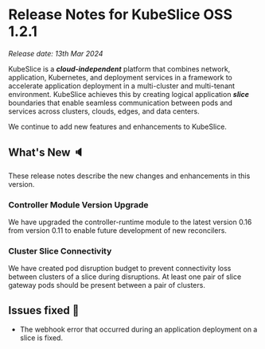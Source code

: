 # Release Notes for KubeSlice OSS 1.2.1

*Release date: 13th Mar 2024*

KubeSlice is a ***cloud-independent*** platform that combines network, application, Kubernetes, and deployment services 
in a framework to accelerate application deployment in a multi-cluster and multi-tenant environment. KubeSlice achieves this 
by creating logical application ***slice*** boundaries that enable seamless communication between pods and services across 
clusters, clouds, edges, and data centers.

We continue to add new features and enhancements to KubeSlice. 

## What's New :speaker:
These release notes describe the new changes and enhancements in this version.


### Controller Module Version Upgrade 
We have upgraded the controller-runtime module to the latest version 0.16 from version 0.11 to 
enable future development of new reconcilers.

### Cluster Slice Connectivity 
We have created pod disruption budget to prevent connectivity loss between clusters of a slice 
during disruptions. At least one pair of slice gateway pods should be present between a pair of 
clusters.

## Issues fixed :wrench:
* The webhook error that occurred during an application deployment on a slice is fixed. 